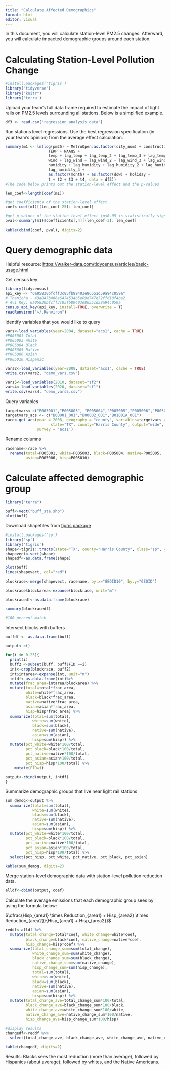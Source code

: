 ---
title: "Calculate Affected Demographics"
format: html
editor: visual
---

In this document, you will calculate station-level PM2.5 changes. Afterward, you will calculate impacted demographic groups around each station.

# Calculating Station-Level Pollution Change

```{r}
#install.packages('tigris')
library("tidyverse")
library("knitr")
library('terra')
```

Upload your team's full data frame required to estimate the impact of light rails on PM2.5 levels surrounding all stations. Below is a simplified example.

```{r}
df3 <- read.csv('regression_analysis_data')
```

Run stations level regressions. Use the best regression specification (in your team's opinion) from the average effect calculation.

```{r}
summary(m1 <- lm(log(pm25) ~ MetroOpen:as.factor(city_num) + construction + 
                   TERP + NAAQS +
                   temp + lag_temp + lag_temp_2 + lag_temp_3 + lag_temp_4 + 
                   wind + lag_wind + lag_wind_2 + lag_wind_3 + lag_wind_4 + 
                   humidity + lag_humidity + lag_humidity_2 + lag_humidity_3 +
                   lag_humidity_4 + 
                   as.factor(month) + as.factor(dow) + holiday + 
                   t + t2 + t3 + t4, data = df3))
#The code below prints out the station-level effect and the p-values
```

```{r}
len_coef<-length(coef(m1))

#get coefficients of the station-level effect
coef<-coef(m1)[(len_coef-25): len_coef]

#get p values of the station-level effect (p<0.05 is statistically significant)
pval<-summary(m1)$coefficients[,4][(len_coef-3): len_coef]

kable(cbind(coef, pval), digits=2)
```

# Query demographic data

Helpful resource: <https://walker-data.com/tidycensus/articles/basic-usage.html>

Get census key

```{r}
library(tidycensus)
api_key <- "6a05830bfcff3c85fb89403e86551d59a94c059a"
# Thanicha - 43a847b486e6474534b5e09d747e72ffd18f4ba2
# Avi Key: 6a05830bfcff3c85fb89403e86551d59a94c059a
census_api_key(api_key, install=TRUE, overwrite = T)
readRenviron("~/.Renviron")
```

Identify variables that you would like to query

```{r}
vars<-load_variables(year=2004, dataset="acs1", cache = TRUE)
#P005001 Total
#P005003 White
#P005004 Black
#P005005 Native
#P005006 Asian
#P005010 Hispanic

vars2<-load_variables(year=2008, dataset="acs1", cache = TRUE)
write.csv(vars2, "demo_vars.csv")

vars5<-load_variables(2010, dataset="sf2")
vars4<-load_variables(2020, dataset="sf1")
write.csv(vars4, "demo_vars5.csv")


```

Query variables

```{r}

targetvars<-c("P005001","P005003", "P005004","P005005","P005006","P005010")
targetvars_acs <- c("B00001_001","B00002_001","B01001A_001")
race<-get_acs(year = 2008, geography = "county", variables=targetvars_acs, 
                    state="TX", county="Harris County", output="wide",
              survey = 'acs1')
```

Rename columns

```{r}
racename<-race %>%
  rename(total=P005001, white=P005003, black=P005004, native=P005005, 
         asian=P005006, hisp=P005010)
```

# Calculate affected demographic group

```{r}
library("terra")
```

```{r}
buff<-vect("buff_sta.shp")
plot(buff)
```

Download shapefiles from [tigris package](https://github.com/walkerke/tigris)

```{r}
#install.packages('sp')
library('sp')
library('tigris')
shape<-tigris::tracts(state="TX", county="Harris County", class="sp", year=2010)
shapevect<-vect(shape)
shapedf<-as.data.frame(shape)

plot(buff)
lines(shapevect, col="red")
```

```{r}
blockrace<-merge(shapevect, racename, by.x="GEOID10", by.y="GEOID")

blockrace$blockarea<-expanse(blockrace, unit="m")

blockracedf<-as.data.frame(blockrace)

summary(blockracedf)

#100 percent match
```

Intersect blocks with buffers

```{r}

buffdf <- as.data.frame(buff)

output<-c()

for(i in 0:25){
  print(i)
  buff2 <-subset(buff, buff$FID ==i)
  int<-crop(blockrace, buff2)
  int$intarea<-expanse(int, unit="m")
  intdf<-as.data.frame(int)%>%
  mutate(frac_area=intarea/blockarea) %>%
  mutate(total=total*frac_area, 
         white=white*frac_area, 
         black=black*frac_area, 
         native=native*frac_area, 
         asian=asian*frac_area, 
         hisp=hisp*frac_area) %>%
  summarize(total=sum(total), 
            white=sum(white), 
            black=sum(black), 
            native=sum(native), 
            asian=sum(asian), 
            hisp=sum(hisp)) %>%
  mutate(pct_white=white*100/total, 
         pct_black=black*100/total, 
         pct_native=native*100/total,
         pct_asian=asian*100/total,
         pct_hisp=hisp*100/total) %>%
    mutate(FID=i)

output<-rbind(output, intdf)
}
```

Summarize demographic groups that live near light rail stations

```{r}
sum_demog<-output %>%
  summarize(total=sum(total), 
            white=sum(white), 
            black=sum(black), 
            native=sum(native), 
            asian=sum(asian), 
            hisp=sum(hisp)) %>%
  mutate(pct_white=white*100/total, 
         pct_black=black*100/total, 
         pct_native=native*100/total,
         pct_asian=asian*100/total,
         pct_hisp=hisp*100/total) %>%
  select(pct_hisp, pct_white, pct_native, pct_black, pct_asian)

kable(sum_demog, digits=2)
```

Merge station-level demographic data with station-level pollution reduction data.

```{r}
alldf<-cbind(output, coef)
```

Calculate the average emissions that each demographic group sees by using the formula below:

$\dfrac{Hisp_{area1} \times Reduction_{area1} + Hisp_{area2} \times Reduction_{area2}}{Hisp_{area1} + Hisp_{area2}}$

```{r}
reddf<-alldf %>%
  mutate(total_change=total*coef, white_change=white*coef, 
         black_change=black*coef, native_change=native*coef, 
         hisp_change=hisp*coef) %>%
  summarize(total_change_sum=sum(total_change),
            white_change_sum=sum(white_change),
            black_change_sum=sum(black_change),
            native_change_sum=sum(native_change),
            hisp_change_sum=sum(hisp_change),
            total=sum(total), 
            white=sum(white), 
            black=sum(black), 
            native=sum(native), 
            asian=sum(asian), 
            hisp=sum(hisp)) %>%
  mutate(total_change_ave=total_change_sum*100/total,
         black_change_ave=black_change_sum*100/black,
         white_change_ave=white_change_sum*100/white,
         native_change_ave=native_change_sum*100/native,
         hisp_change_ave=hisp_change_sum*100/hisp)

#display results
changedf<-reddf %>%
  select(total_change_ave, black_change_ave, white_change_ave, native_change_ave, hisp_change_ave)

kable(changedf, digits=2)
```

Results: Blacks sees the most reduction (more than average), followed by Hispanics (about average), followed by whites, and the Native Americans.
